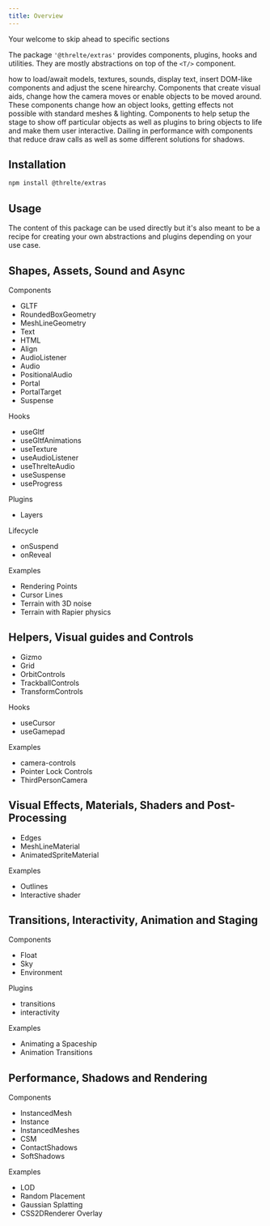 ```yaml
---
title: Overview
---
```



Your welcome to skip ahead to specific sections

The package `'@threlte/extras'` provides components, plugins, hooks and utilities. They are mostly abstractions on top of the `<T/>` component.

<CardGrid>
  <Card
    title="Shapes, Assets, Sound and Async"
    icon="pencil"
  >
    how to load/await models, textures, sounds, display text, insert DOM-like components and adjust
    the scene hirearchy.
  </Card>
  <Card
    title="Helpers, Visual guides and Controls"
    icon="add-document"
  >
    Components that create visual aids, change how the camera moves or enable objects to be moved
    around.
  </Card>
  <Card
    title="Visual Effects, Materials, Shaders and Post-Processing"
    icon="setting"
  >
    These components change how an object looks, getting effects not possible with standard meshes &
    lighting.
  </Card>
  <Card
    title="Transitions, Interactivity, Animation and Staging"
    icon="open-book"
  >
    Components to help setup the stage to show off particular objects as well as plugins to bring
    objects to life and make them user interactive.
  </Card>
  <Card
    title="Performance, Shadows and Rendering"
    icon="open-book"
  >
    Dailing in performance with components that reduce draw calls as well as some different
    solutions for shadows.
  </Card>
</CardGrid>

## Installation

```bash title="Terminal"
npm install @threlte/extras
```

## Usage

<Tip type="experimental">
  The content of this package can be used directly but it's also meant to be a recipe for creating
  your own abstractions and plugins depending on your use case.
</Tip>

## Shapes, Assets, Sound and Async

Components

- GLTF
- RoundedBoxGeometry
- MeshLineGeometry
- Text
- HTML
- Align
- AudioListener
- Audio
- PositionalAudio
- Portal
- PortalTarget
- Suspense

Hooks

- useGltf
- useGltfAnimations
- useTexture
- useAudioListener
- useThrelteAudio
- useSuspense
- useProgress

Plugins

- Layers

Lifecycle

- onSuspend
- onReveal

Examples

- Rendering Points
- Cursor Lines
- Terrain with 3D noise
- Terrain with Rapier physics

## Helpers, Visual guides and Controls

- Gizmo
- Grid
- OrbitControls
- TrackballControls
- TransformControls

Hooks

- useCursor
- useGamepad

Examples

- camera-controls
- Pointer Lock Controls
- ThirdPersonCamera

## Visual Effects, Materials, Shaders and Post-Processing

- Edges
- MeshLineMaterial
- AnimatedSpriteMaterial

Examples

- Outlines
- Interactive shader

## Transitions, Interactivity, Animation and Staging

Components

- Float
- Sky
- Environment

Plugins

- transitions
- interactivity

Examples

- Animating a Spaceship
- Animation Transitions

## Performance, Shadows and Rendering

Components

- InstancedMesh
- Instance
- InstancedMeshes
- CSM
- ContactShadows
- SoftShadows

Examples

- LOD
- Random Placement
- Gaussian Splatting
- CSS2DRenderer Overlay
